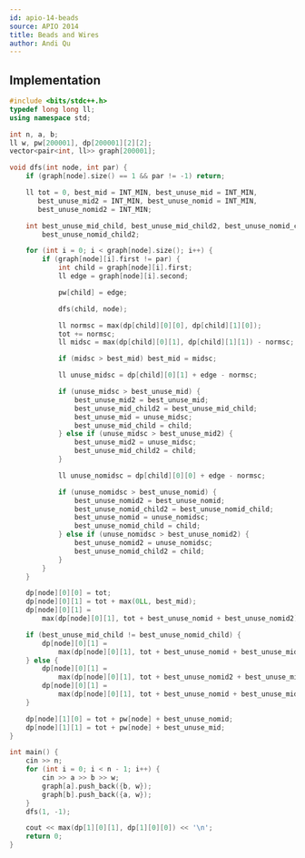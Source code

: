 ```yaml
---
id: apio-14-beads
source: APIO 2014
title: Beads and Wires
author: Andi Qu
---
```


<IncompleteSection />

## Implementation

```cpp
#include <bits/stdc++.h>
typedef long long ll;
using namespace std;

int n, a, b;
ll w, pw[200001], dp[200001][2][2];
vector<pair<int, ll>> graph[200001];

void dfs(int node, int par) {
	if (graph[node].size() == 1 && par != -1) return;

	ll tot = 0, best_mid = INT_MIN, best_unuse_mid = INT_MIN,
	   best_unuse_mid2 = INT_MIN, best_unuse_nomid = INT_MIN,
	   best_unuse_nomid2 = INT_MIN;

	int best_unuse_mid_child, best_unuse_mid_child2, best_unuse_nomid_child,
	    best_unuse_nomid_child2;

	for (int i = 0; i < graph[node].size(); i++) {
		if (graph[node][i].first != par) {
			int child = graph[node][i].first;
			ll edge = graph[node][i].second;

			pw[child] = edge;

			dfs(child, node);

			ll normsc = max(dp[child][0][0], dp[child][1][0]);
			tot += normsc;
			ll midsc = max(dp[child][0][1], dp[child][1][1]) - normsc;

			if (midsc > best_mid) best_mid = midsc;

			ll unuse_midsc = dp[child][0][1] + edge - normsc;

			if (unuse_midsc > best_unuse_mid) {
				best_unuse_mid2 = best_unuse_mid;
				best_unuse_mid_child2 = best_unuse_mid_child;
				best_unuse_mid = unuse_midsc;
				best_unuse_mid_child = child;
			} else if (unuse_midsc > best_unuse_mid2) {
				best_unuse_mid2 = unuse_midsc;
				best_unuse_mid_child2 = child;
			}

			ll unuse_nomidsc = dp[child][0][0] + edge - normsc;

			if (unuse_nomidsc > best_unuse_nomid) {
				best_unuse_nomid2 = best_unuse_nomid;
				best_unuse_nomid_child2 = best_unuse_nomid_child;
				best_unuse_nomid = unuse_nomidsc;
				best_unuse_nomid_child = child;
			} else if (unuse_nomidsc > best_unuse_nomid2) {
				best_unuse_nomid2 = unuse_nomidsc;
				best_unuse_nomid_child2 = child;
			}
		}
	}

	dp[node][0][0] = tot;
	dp[node][0][1] = tot + max(0LL, best_mid);
	dp[node][0][1] =
	    max(dp[node][0][1], tot + best_unuse_nomid + best_unuse_nomid2);

	if (best_unuse_mid_child != best_unuse_nomid_child) {
		dp[node][0][1] =
		    max(dp[node][0][1], tot + best_unuse_nomid + best_unuse_mid);
	} else {
		dp[node][0][1] =
		    max(dp[node][0][1], tot + best_unuse_nomid2 + best_unuse_mid);
		dp[node][0][1] =
		    max(dp[node][0][1], tot + best_unuse_nomid + best_unuse_mid2);
	}

	dp[node][1][0] = tot + pw[node] + best_unuse_nomid;
	dp[node][1][1] = tot + pw[node] + best_unuse_mid;
}

int main() {
	cin >> n;
	for (int i = 0; i < n - 1; i++) {
		cin >> a >> b >> w;
		graph[a].push_back({b, w});
		graph[b].push_back({a, w});
	}
	dfs(1, -1);

	cout << max(dp[1][0][1], dp[1][0][0]) << '\n';
	return 0;
}
```
